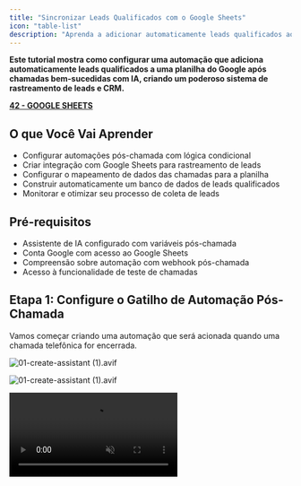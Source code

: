 ```yaml
---
title: "Sincronizar Leads Qualificados com o Google Sheets"
icon: "table-list"
description: "Aprenda a adicionar automaticamente leads qualificados ao Google Sheets após chamadas bem-sucedidas com IA "
---
```


**Este tutorial mostra como configurar uma automação que adiciona automaticamente leads qualificados a uma planilha do Google após chamadas bem-sucedidas com IA, criando um poderoso sistema de rastreamento de leads e CRM.**

**<u>42 - GOOGLE SHEETS</u>**

## O que Você Vai Aprender

- Configurar automações pós-chamada com lógica condicional
- Criar integração com Google Sheets para rastreamento de leads
- Configurar o mapeamento de dados das chamadas para a planilha
- Construir automaticamente um banco de dados de leads qualificados
- Monitorar e otimizar seu processo de coleta de leads

## Pré-requisitos

- Assistente de IA configurado com variáveis pós-chamada
- Conta Google com acesso ao Google Sheets
- Compreensão sobre automação com webhook pós-chamada
- Acesso à funcionalidade de teste de chamadas

## Etapa 1: Configure o Gatilho de Automação Pós-Chamada

Vamos começar criando uma automação que será acionada quando uma chamada telefônica for encerrada.

![01-create-assistant (1).avif](/images/01-create-assistant\(1\).avif)

![01-create-assistant (1).avif](/images/01-create-assistant\(1\).avif)

<video autoPlay muted loop playsinline src="/resources/tutorials/qualified-leads/01-create-new-flow.mp4" />

1. Acesse a **plataforma de automação**
2. Crie um novo fluxo do zero (**from scratch**)
3. Pesquise pela sua **plataforma de chamadas** na seção de gatilhos
4. Selecione o gatilho **"Phone Call Ended"**
   - Esse gatilho é ativado quando qualquer chamada para o assistente selecionado for concluída

## Etapa 2: Configure o Assistente e o Webhook

![03-prompts-and-tools-tab.avif](/images/03-prompts-and-tools-tab.avif)

<video autoPlay muted loop playsinline src="/resources/tutorials/qualified-leads/03-select-assistant.mp4">
![03-prompts-and-tools-tab.avif](/images/03-prompts-and-tools-tab.avif)

</video>

1. Selecione o assistente que você deseja automatizar
   - Cada assistente pode ter apenas uma automação de **"phone call ended"**
   - Todas as chamadas para esse assistente passarão por essa automação
2. Clique em **"Test Trigger"** para gerar o webhook
   - Isso criará uma URL de webhook em segundo plano\
     O webhook será salvo automaticamente nas configurações do seu assistente

## Etapa 3: Verifique a Configuração do Webhook

![06-create-campaign.avif](/images/06-create-campaign.avif)

<video autoPlay muted loop playsinline src="/resources/tutorials/qualified-leads/05-check-assistant-webhook.mp4" />

1. Abra uma nova aba e acesse seu assistente
2. Vá para a terceira aba **"Post-call Actions"**
3. Verifique se a URL do webhook foi adicionada automaticamente

<Frame>
  
</Frame>

4. Revise as configurações do **webhook**:
   - **Enabled:** O webhook será acionado após as chamadas
   - **Completed calls only:** Somente chamadas bem-sucedidas acionam a automação
   - **All calls:** Altere para "No" se quiser que todas as chamadas (inclusive as com falha) acionem o gatilho

<Frame>
  
</Frame>

- **Revise as variáveis pós-chamada:**
  - **status:** Booleano (true/false) indicando se o objetivo da chamada foi alcançado
  - **summary:** Resumo em texto da conversa durante a chamada

  Essas variáveis são extraídas pela IA após cada chamada

## Etapa 4: Gere Dados de Teste de Chamada

Para configurar nossa automação corretamente, precisamos de dados reais de chamada. Vamos fazer uma chamada de teste para gerar as variáveis pós-chamada.

<Frame>
  ![Setting test values for call variables](/resources/tutorials/qualified-leads/08-set-test-values.png)
</Frame>

1. Defina valores reais nas variáveis de chamada do seu assistente:
   - Insira seu **nome** e **e-mail** como dados de teste realistas
   - Esses serão os valores padrão usados ao testar diretamente pelo assistente

<video autoPlay muted loop playsinline src="/resources/tutorials/qualified-leads/09-make-test-call.mp4" />

2. Faça uma chamada de teste para gerar os dados do webhook:
   - Clique em **"Speak to Assistant"** → **"Phone Call"**
   - Atenda quando seu assistente ligar para você
   - Responda de forma positiva para garantir que a variável **status** seja marcada como **true**
   - Complete o objetivo da chamada durante a conversa
   - Encerre a chamada de forma natural

<Note>
  Em uma situação real, o assistente usará os dados atribuídos ao lead. Para testes, ele utiliza os valores padrão que você acabou de definir.
</Note>

<video autoPlay muted loop playsinline src="/resources/tutorials/qualified-leads/10-check-call-results.mp4" />

3. **Verifique os resultados da chamada e a extração das variáveis:**
   - Acesse sua lista de chamadas e localize a chamada recente
   - Clique na chamada para ver os detalhes
   - Confirme se a variável **status** está como **true** (objetivo da chamada alcançado)
   - Revise o **summary** extraído — este é o resumo da chamada gerado pela IA

   Essas variáveis são extraídas após cada chamada com base em:
   - Transcrição da chamada
   - Descrições das variáveis
   - Tipos de variáveis (Booleano para status)
   - Contexto do prompt do sistema

<Note>
  As variáveis pós-chamada estão sendo extraídas. Você pode atualizar a página após cerca de um minuto para visualizar as variáveis extraídas.
</Note>

## Etapa 5: Configure a Automação com os Dados da Chamada

<video autoPlay muted loop playsinline src="/resources/tutorials/qualified-leads/11-received-call-data.mp4" />

1. Volte para a aba da sua automação
2. Verifique se você recebeu os dados da chamada a partir do gatilho de teste
   - Você deve ver os dados do webhook porque clicou em **"Test Trigger"** e em seguida realizou uma chamada

     A automação recebeu a requisição após o término da chamada e a extração das variáveis
3. **Método alternativo – reenviar dados do webhook de chamadas existentes:**

<video autoPlay muted loop playsinline src="/resources/tutorials/qualified-leads/12-resend-webhook.mp4" />

- Se você precisar testar com dados de chamadas diferentes, pode reutilizar qualquer chamada existente
- Clique em **"Test Trigger"** novamente na sua automação
- Vá até qualquer chamada concluída na sua plataforma
- Clique em **"Resend Webhook"** para enviar os dados dessa chamada para sua automação
- Retorne à aba da automação para ver os dados atualizados

### **Adicionando Novas Variáveis Pós-Chamada**

<Note>
  Se você precisar adicionar uma nova variável pós-chamada após criar a automação, siga este processo para atualizar sua automação com os dados da nova variável.
</Note>

<video autoPlay muted loop playsinline src="/resources/tutorials/qualified-leads/add-variable.mp4" />

1. **Defina a nova variável no seu assistente**:
   - Vá até as configurações do assistente → aba **"Post-call Actions"**
   - Adicione sua nova variável pós-chamada (**nome**, **tipo**, **descrição**)
   - **Salve o assistente**
2. Atualize a automação com os dados da nova variável:
   - Volte para a sua **automação**
   - Clique em **"Test Trigger"** para preparar o recebimento dos novos dados do webhook
3. **Reavalie uma chamada existente:**

<video autoPlay muted loop playsinline src="/resources/tutorials/qualified-leads/re-evaluate.mp4" />

- Vá até qualquer chamada concluída desse assistente
- Clique em **"Re-evaluate"** para extrair a nova variável dessa chamada
- **Aguarde até que o processamento seja concluído**

4. **Envie os dados atualizados para a automação:**
   - Clique em **"Resend Webhook"** na mesma chamada
   - Retorne à aba da automação
   - Verifique se a nova variável agora está disponível nos dados da sua automação

<Tip>
  Esse recurso de reenvio é útil para testar diferentes cenários sem precisar fazer novas chamadas a cada vez.
</Tip>

## Etapa 6: Adicione Lógica Condicional para Leads Qualificados

Queremos adicionar leads ao Google Sheets apenas quando o objetivo da chamada for alcançado.

<video autoPlay muted loop playsinline src="/resources/tutorials/qualified-leads/13-add-branch.mp4" />

1. Clique no ícone **"+"** para adicionar uma nova etapa
2. Pesquise por **"Branch"** em **control flow**
3. Selecione **Branch** para criar a lógica condicional

<video autoPlay muted loop playsinline src="/resources/tutorials/qualified-leads/14-configure-status-condition.mp4" />

4. Configure a condição do branch:
   - Selecione a variável **status** dos dados da chamada
   - Escolha **"Boolean is true"**
   - Isso criará dois caminhos: **True (qualificado)** e **False (não qualificado)**

## Etapa 7: Crie a Integração com o Google Sheets

Agora vamos configurar a ação do Google Sheets para os leads qualificados (**ramo True**).

<video autoPlay muted loop playsinline src="/resources/tutorials/qualified-leads/15-add-google-sheets-action.mp4" />

1. No ramo **True**, clique no ícone **"+"**
2. Pesquise por **"Google Sheets"**
3. Selecione a ação **"Insert Row"**

<video autoPlay muted loop playsinline src="/resources/tutorials/qualified-leads/16-create-sheets-connection.mp4" />

4. Crie uma nova conexão com o **Google Sheets**:
   - Autorize com sua **conta do Google**
   - Salve a conexão para uso futuro

## Etapa 8: Configure Sua Planilha de Leads Qualificados

<video autoPlay muted loop playsinline src="/resources/tutorials/qualified-leads/18-spreadsheet-headers.mp4" />

1. Crie uma nova planilha no Google Sheets chamada, por exemplo, **"successful calls"**
2. Configure os cabeçalhos das colunas:
   - **Coluna A:** phone_number
   - **Coluna B:** summary
3. Adicione mais colunas para dados adicionais, conforme necessário

## Etapa 9: Configure a Seleção da Planilha

<video autoPlay muted loop playsinline src="/resources/tutorials/qualified-leads/19-select-target-spreadsheet.mp4" />

1. Volte para sua automação
2. Selecione a planilha **"successful calls"**
3. Escolha a aba correta (geralmente **"Sheet1"**)

<video autoPlay muted loop playsinline src="/resources/tutorials/qualified-leads/20-enable-headers.mp4" />

4. Ative a opção **"First row contains headers"**
5. Isso informa à automação sobre a estrutura das suas colunas
6. Os cabeçalhos devem ser carregados e exibidos automaticamente

## Etapa 10: Mapeie os Dados da Chamada para as Colunas da Planilha

<video autoPlay muted loop playsinline src="/resources/tutorials/qualified-leads/21-map-phone-number.mp4" />

1. **Mapear o número de telefone:**
   - Clique no campo **phone_number**
   - Selecione a fonte de dados **Phone Call Ended**
   - Encontre e selecione o número de telefone nos dados da chamada
   - Clique em **Insert**

<video autoPlay muted loop playsinline src="/resources/tutorials/qualified-leads/23-map-summary.mp4" />

2. **Mapear o resumo da chamada:**
   - Clique no campo **summary**
   - Navegue até **Post Call Variables**
   - Selecione a variável **summary**
   - Clique em **Insert**
3. **Mapear campos adicionais:**
   - **Email** a partir das variáveis da chamada
   - **Data/Hora da chamada** a partir dos metadados da chamada
   - Quaisquer **variáveis personalizadas** que você tenha definido

## Etapa 11: Testar e verificar

<video autoPlay muted loop playsinline src="/resources/tutorials/qualified-leads/25-test-sheets-integration.mp4" />

1. Clique em **Test Step** para verificar a integração
2. Verifique se a execução foi bem-sucedida
3. Vá até sua **planilha do Google Sheets** para confirmar:
   - Uma nova linha foi adicionada com os dados corretos
   - Todos os campos mapeados foram preenchidos corretamente
   - A formatação dos dados está correta

## Etapa 12: Publicar e monitorar

<Frame>
  ![Publishing the automation](/resources/tutorials/qualified-leads/27-publish-automation.png)
</Frame>

1. Clique em **Publish** para ativar sua automação
2. O rastreamento de **leads qualificados** agora está ativo
3. Monitore o desempenho da automação:
   - Verifique a seção **Runs** para o histórico de execuções
   - Confirme se os **leads qualificados** estão sendo adicionados à sua planilha
   - Acompanhe possíveis **falhas de execução**

## Solução de Problemas

## Problemas Comuns

**Leads não aparecem na planilha:**

- Verifique se a conexão com o **Google Sheets** está autorizada
- Confirme se a automação está **publicada e ativa**
- Certifique-se de que as chamadas estão acionando o **status = true**
- Verifique se a **condição de ramificação** está configurada corretamente

**Dados incompletos na planilha:**

- Confira todos os **mapeamentos de campos** na automação
- Verifique se as **variáveis pós-chamada** estão sendo extraídas corretamente
- Confirme se os **cabeçalhos da planilha** correspondem aos campos da automação
- Faça testes com **diferentes cenários de chamada**

---

### Próximas Etapas

Quando sua automação de leads qualificados estiver funcionando:

- Adicione **pontuação de leads** com base na qualidade da chamada
- Crie **automações de acompanhamento** para leads quentes
- **Integre** com plataformas de **email marketing**
- Configure **painéis analíticos** para rastrear conversões
- Expanda para **múltiplas campanhas e fontes de leads**

Seus **leads qualificados** agora serão capturados e organizados automaticamente no **Google Sheets**, criando uma base poderosa para seus processos de vendas e follow-up!